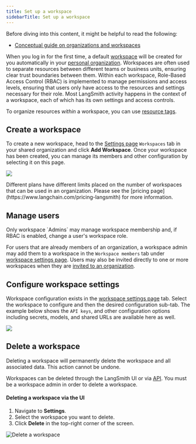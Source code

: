 ```yaml
---
title: Set up a workspace
sidebarTitle: Set up a workspace
---
```


<Check>
  Before diving into this content, it might be helpful to read the following:

  * [Conceptual guide on organizations and workspaces](/langsmith/administration-overview)
</Check>

When you log in for the first time, a default [workspace](/langsmith/administration-overview#workspaces) will be created for you automatically in your [personal organization](/langsmith/set-up-organization#personal-vs-shared-organizations). Workspaces are often used to separate resources between different teams or business units, ensuring clear trust boundaries between them. Within each workspace, Role-Based Access Control (RBAC) is implemented to manage permissions and access levels, ensuring that users only have access to the resources and settings necessary for their role. Most LangSmith activity happens in the context of a workspace, each of which has its own settings and access controls.

To organize resources *within* a workspace, you can use [resource tags](/langsmith/set-up-resource-tags).

## Create a workspace

To create a new workspace, head to the [Settings page](https://smith.langchain.com/settings) `Workspaces` tab in your shared organization and click **Add Workspace**. Once your workspace has been created, you can manage its members and other configuration by selecting it on this page.

![](images/create-workspace.png)

<Note>
  Different plans have different limits placed on the number of workspaces that can be used in an organization. Please see the [pricing page](https://www.langchain.com/pricing-langsmith) for more information.
</Note>

## Manage users

<Info>
  Only workspace `Admins` may manage workspace membership and, if RBAC is enabled, change a user's workspace role.
</Info>

For users that are already members of an organization, a workspace admin may add them to a workspace in the `Workspace members` tab under [workspace settings page](https://smith.langchain.com/settings/workspaces). Users may also be invited directly to one or more workspaces when they are [invited to an organization](/langsmith/set-up-organization#manage-users).

## Configure workspace settings

Workspace configuration exists in the [workspace settings page](https://smith.langchain.com/settings/workspaces) tab. Select the workspace to configure and then the desired configuration sub-tab. The example below shows the `API keys`, and other configuration options including secrets, models, and shared URLs are available here as well.

![](images/workspace-settings.png)

## Delete a workspace

<Warning>
  Deleting a workspace will permanently delete the workspace and all associated data. This action cannot be undone.
</Warning>

Workspaces can be deleted through the LangSmith UI or via [API](https://api.smith.langchain.com/redoc?#tag/workspaces/operation/delete_workspace_api_v1_workspaces__workspace_id__delete). You must be a workspace admin in order to delete a workspace.

#### Deleting a workspace via the UI

1. Navigate to **Settings**.
2. Select the workspace you want to delete.
3. Click **Delete** in the top-right corner of the screen.

![Delete a workspace](images/delete-workspace.png)
